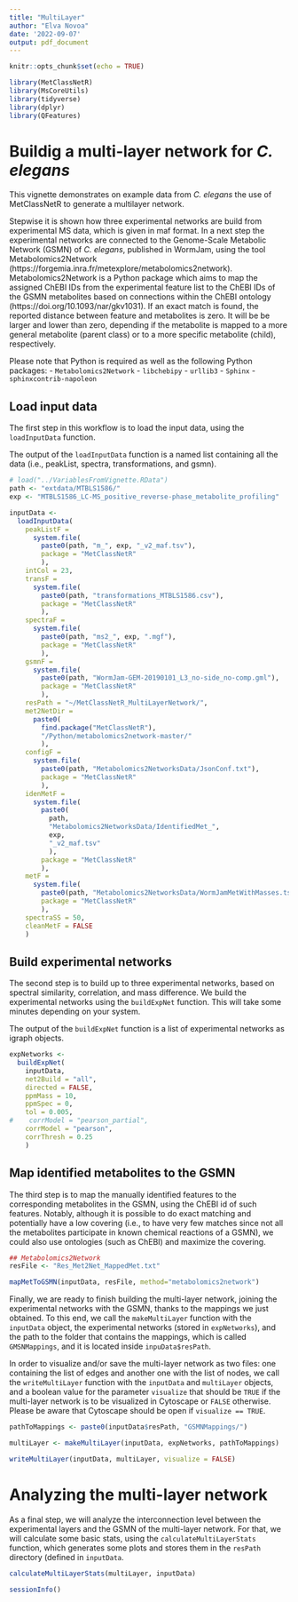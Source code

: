 ```yaml
---
title: "MultiLayer"
author: "Elva Novoa"
date: '2022-09-07'
output: pdf_document
---
```


```r
knitr::opts_chunk$set(echo = TRUE)

library(MetClassNetR)
library(MsCoreUtils)
library(tidyverse)
library(dplyr)
library(QFeatures)
```

# Buildig a multi-layer network for *C. elegans*

This vignette demonstrates on example data from *C. elegans* the use of MetClassNetR to generate a
multilayer network. 


Stepwise it is shown how three experimental networks are
build from experimental MS data, which is given in maf format. In a next step
the experimental networks are connected to the Genome-Scale Metabolic Network (GSMN) 
of *C. elegans*, published in WormJam, using the tool Metabolomics2Network 
(https://forgemia.inra.fr/metexplore/metabolomics2network). 
Metabolomics2Network is a Python package which aims to map the assigned ChEBI IDs 
from the experimental feature list to the ChEBI IDs of the GSMN metabolites based on connections 
within the ChEBI ontology (https://doi.org/10.1093/nar/gkv1031).
If an exact match is found, the reported distance between feature and metabolites is zero. It will be 
be larger and lower than zero, depending if the metabolite is mapped to a more general metabolite 
(parent class) or to a more specific metabolite (child), respectively.

Please note that Python is required as well as the 
following Python packages: 
 - `Metabolomics2Network` 
 - `libchebipy` 
 - `urllib3`
 - `Sphinx`
 - `sphinxcontrib-napoleon`

 


## Load input data 

The first step in this workflow is to load the input data, using the `loadInputData` function.

The output of the `loadInputData` function is a named list containing all the  
data (i.e., peakList, spectra, transformations, and gsmn).

```r
# load("../VariablesFromVignette.RData")
path <- "extdata/MTBLS1586/"
exp <- "MTBLS1586_LC-MS_positive_reverse-phase_metabolite_profiling"

inputData <- 
  loadInputData(
    peakListF = 
      system.file(
        paste0(path, "m_", exp, "_v2_maf.tsv"), 
        package = "MetClassNetR"
        ), 
    intCol = 23, 
    transF = 
      system.file(
        paste0(path, "transformations_MTBLS1586.csv"), 
        package = "MetClassNetR"
        ),
    spectraF = 
      system.file(
        paste0(path, "ms2_", exp, ".mgf"), 
        package = "MetClassNetR"
        ), 
    gsmnF = 
      system.file(
        paste0(path, "WormJam-GEM-20190101_L3_no-side_no-comp.gml"), 
        package = "MetClassNetR"
        ),  
    resPath = "~/MetClassNetR_MultiLayerNetwork/", 
    met2NetDir = 
      paste0(
        find.package("MetClassNetR"), 
        "/Python/metabolomics2network-master/"
        ),
    configF =  
      system.file(
        paste0(path, "Metabolomics2NetworksData/JsonConf.txt"), 
        package = "MetClassNetR"
        ),
    idenMetF =  
      system.file(
        paste0(
          path, 
          "Metabolomics2NetworksData/IdentifiedMet_", 
          exp, 
          "_v2_maf.tsv"
          ), 
        package = "MetClassNetR"
        ),
    metF = 
      system.file(
        paste0(path, "Metabolomics2NetworksData/WormJamMetWithMasses.tsv"), 
        package = "MetClassNetR"
        ), 
    spectraSS = 50,
    cleanMetF = FALSE
    ) 

```

## Build experimental networks

The second step is to build up to three experimental networks, based on 
spectral similarity, correlation, and mass difference. We build
the experimental networks using the `buildExpNet` function. This will
take some minutes depending on your system.

The output of the `buildExpNet` function is a list of experimental networks as 
igraph objects.

```r
expNetworks <-
  buildExpNet(
    inputData, 
    net2Build = "all", 
    directed = FALSE, 
    ppmMass = 10, 
    ppmSpec = 0,
    tol = 0.005, 
#    corrModel = "pearson_partial",
    corrModel = "pearson",
    corrThresh = 0.25
    )

```


## Map identified metabolites to the GSMN 

The third step is to map the manually identified features to the corresponding 
metabolites in the GSMN, using the ChEBI id of such features. Notably, although
it is possible to do exact matching and potentially have a low covering (i.e., 
to have very few matches since not all the metabolites participate in known
chemical reactions of a GSMN), we could also use ontologies (such as ChEBI) and 
maximize the covering. 

```r

## Metabolomics2Network
resFile <- "Res_Met2Net_MappedMet.txt"

mapMetToGSMN(inputData, resFile, method="metabolomics2network")
```

Finally, we are ready to finish building the multi-layer network, joining the 
experimental networks with the GSMN, thanks to the mappings we just obtained. 
To this end, we call the `makeMultiLayer` function with the `inputData` object,
the experimental networks (stored in `expNetworks`), and the path to the folder 
that contains the mappings, which is called `GMSNMappings`, and it is located
inside `inpuData$resPath`. 

In order to visualize and/or save the multi-layer network as two files: one
containing the list of edges and another one with the list of nodes, we call 
the `writeMultiLayer` function with the `inputData` and `multiLayer` objects, 
and a boolean value for the parameter `visualize` that should be `TRUE` if 
the multi-layer network is to be visualized in Cytoscape or `FALSE` otherwise. 
Please be aware that Cytoscape should be open if `visualize == TRUE`.


```r
pathToMappings <- paste0(inputData$resPath, "GSMNMappings/")

multiLayer <- makeMultiLayer(inputData, expNetworks, pathToMappings)

writeMultiLayer(inputData, multiLayer, visualize = FALSE)
```


# Analyzing the multi-layer network

As a final step, we will analyze the interconnection level between the 
experimental layers and the GSMN of the multi-layer network. For that, we will 
calculate some basic stats, using the `calculateMultiLayerStats` function, 
which generates some plots and stores them in the `resPath` directory (defined
in `inputData`.


```r
calculateMultiLayerStats(multiLayer, inputData)
```

```r
sessionInfo()
```


